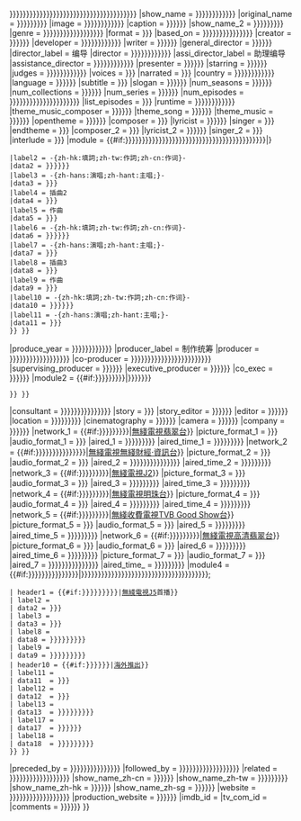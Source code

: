<includeonly>{{Infobox television
|bgcolour = {{{bgcolour|{{{bgcolor|{{{背景颜色|{{{背景顔色|{{{colour|{{{color|{{{颜色|{{{顏色|{{Television colour|{{{show_name|{{{名称|{{{名稱|{{{中文节目名|{{{中文節目名|{{PAGENAMEBASE}}}}}}}}}}}}}}}}}}}}}}}}}}}}}}}}}}}}}}}}}}}
|show_name = {{{show_name|{{{名称|{{{名稱|{{{中文节目名|{{{中文節目名|}}}}}}}}}}}}}}}
|original_name = {{{original_name|{{{原名|{{{英文节目名|{{{英文節目名|}}}}}}}}}}}}
|image = {{{image|{{{图片|{{{圖片|{{{图像|{{{圖像|}}}}}}}}}}}}}}}
|caption = {{{caption|{{{图说|{{{圖說|}}}}}}}}}
|show_name_2 = {{{show_name_2|{{{别名|{{{別名|{{{又名|}}}}}}}}}}}}
|genre = {{{genre|{{{剧种|{{{劇種|{{{分类|{{{分類|{{{类型|{{{類型|}}}}}}}}}}}}}}}}}}}}}
|format = {{{format|{{{格式|}}}}}}
|based_on = {{{based_on|{{{原创者|{{{原創者|{{{原著|{{{原创|{{{原創|}}}}}}}}}}}}}}}}}}
|creator = {{{creator|{{{開創|{{{开创|}}}}}}}}}
|developer = {{{developer|{{{开发|{{{開發|{{{发展|{{{發展|}}}}}}}}}}}}}}}
|writer = {{{writer|{{{编剧|{{{編劇|}}}}}}}}}
|general_director = {{{general_director|{{{总导演|{{{總導演|}}}}}}}}}
|director_label = 编导
|director = {{{director|{{{編導|{{{编导|{{{導演|{{{导演|}}}}}}}}}}}}}}}
|assi_director_label = 助理编导
|assistance_director = {{{assistance_director|{{{助理编导|{{{助理編導|{{{助理导演|{{{助理導演|}}}}}}}}}}}}}}}
|presenter = {{{presenter|{{{host|{{{主持|}}}}}}}}}
|starring = {{{starring|{{{演出|{{{主演|}}}}}}}}}
|judges = {{{judges|{{{评判|{{{評判|{{{评委|{{{評委|}}}}}}}}}}}}}}}
|voices = {{{voices|{{{配音|}}}}}}
|narrated = {{{narrated|{{{旁白|}}}}}}
|country = {{{country|{{{国家|{{{地区|{{{地區|{{{國家|}}}}}}}}}}}}}}}
|language = {{{language|{{{语言|{{{語言|}}}}}}}}}
|subtitle = {{{subtitle|{{{字幕|}}}}}}
|slogan = {{{slogan|{{{标语|{{{標語|}}}}}}}}}
|num_seasons = {{{num_seasons|{{{季数|{{{季數|}}}}}}}}}
|num_collections = {{{num_collections|{{{辑数|{{{輯數|}}}}}}}}}
|num_series = {{{num_series|{{{系列数|{{{系列數|}}}}}}}}}
|num_episodes = {{{original_num_episodes|{{{原集数|{{{原集數|{{{原版集数|{{{原版集數|{{{num_episodes|{{{集数|{{{集數|}}}}}}}}}}}}}}}}}}}}}}}}
|list_episodes = {{{list_episodes|{{{每集列表|}}}}}}
|runtime = {{{runtime|{{{每集长度|{{{每集長度|{{{每集长|{{{每集長|}}}}}}}}}}}}}}}
|theme_music_composer = {{{theme_music_composer|{{{主题作曲家|{{{主題作曲家|}}}}}}}}}
|theme_song = {{{theme_song|{{{主题曲|{{{主題曲|}}}}}}}}}
|theme_music = {{{theme_music|{{{主题音乐|{{{主題音樂|}}}}}}}}}
|opentheme = {{{opentheme|{{{片头曲|{{{片頭曲|}}}}}}}}}
|composer = {{{composer|{{{作曲|}}}}}}
|lyricist = {{{lyricist|{{{填词|{{{填詞|}}}}}}}}}
|singer = {{{singer|{{{主唱|}}}}}}
|endtheme = {{{endtheme|{{{片尾曲|}}}}}}
|composer_2 = {{{composer_2|{{{作曲2|}}}}}}
|lyricist_2 = {{{lyricist_2|{{{填詞2|{{{填词2|}}}}}}}}}
|singer_2 = {{{singer_2|{{{主唱2|}}}}}}
|interlude = {{{subtheme|{{{插曲|}}}}}}
|module = {{#if:{{{composer_3|{{{作曲3|}}}}}}{{{lyricist_3|{{{填词3|{{{填詞3|}}}}}}}}}{{{singer_3|{{{主唱3|}}}}}}{{{subtheme_2|{{{插曲2|}}}}}}{{{composer_4|{{{作曲4|}}}}}}{{{lyricist_4|{{{填词4|{{{填詞4|}}}}}}}}}{{{singer_4|{{{主唱4|}}}}}}{{{subtheme_3|{{{插曲3|}}}}}}{{{composer_5|{{{作曲5|}}}}}}{{{lyricist_5|{{{填词5|{{{填詞5|}}}}}}}}}{{{singer_5|{{{主唱5|}}}}}}|{{Infobox|child=yes
 |label1 = 作曲
 |data1 = {{{composer_3|{{{作曲3|}}}}}}
 |label2 = -{zh-hk:填詞;zh-tw:作詞;zh-cn:作词}-
 |data2 = {{{lyricist_3|{{{填词3|{{{填詞3|}}}}}}}}}
 |label3 = -{zh-hans:演唱;zh-hant:主唱;}-
 |data3 = {{{singer_3|{{{主唱3|}}}}}}
 |label4 = 插曲2
 |data4 = {{{subtheme_2|{{{插曲2|}}}}}}
 |label5 = 作曲
 |data5 = {{{composer_4|{{{作曲4|}}}}}}
 |label6 = -{zh-hk:填詞;zh-tw:作詞;zh-cn:作词}-
 |data6 = {{{lyricist_4|{{{填词4|{{{填詞4|}}}}}}}}}
 |label7 = -{zh-hans:演唱;zh-hant:主唱;}-
 |data7 = {{{singer_4|{{{主唱4|}}}}}}
 |label8 = 插曲3
 |data8 = {{{subtheme_3|{{{插曲3|}}}}}}
 |label9 = 作曲
 |data9 = {{{composer_5|{{{作曲5|}}}}}}
 |label10 = -{zh-hk:填詞;zh-tw:作詞;zh-cn:作词}-
 |data10 = {{{lyricist_5|{{{填词5|{{{填詞5|}}}}}}}}}
 |label11 = -{zh-hans:演唱;zh-hant:主唱;}-
 |data11 = {{{singer_5|{{{主唱5|}}}}}}
 }} }}
|produce_year = {{{produce_year|{{{制作年份|{{{製作年份|{{{拍摄年份|{{{拍攝年份|}}}}}}}}}}}}}}}
|producer_label = 制作统筹
|producer = {{{producer|{{{制作人|{{{製作人|{{{制片人|{{{製片人|{{{制作统筹|{{{製作統籌|}}}}}}}}}}}}}}}}}}}}}
|co-producer = {{{co-producer|{{{共同制作人|{{{共同製作人|{{{共同制片人|{{{共同製片人|{{{联合制作人|{{{聯合製作人|{{{联合制片人|{{{聯合製片人|}}}}}}}}}}}}}}}}}}}}}}}}}}}
|supervising_producer = {{{supervising_producer|{{{监制|{{{監製|}}}}}}}}}
|executive_producer = {{{executive_producer|{{{执行制作|{{{執行製作|}}}}}}}}}
|co_exec = {{{co_exec|{{{共同执行制作|{{{共同執行製作|}}}}}}}}}
|module2 = {{#if:{{{asst_producer|{{{associate_producer|{{{副制作人|{{{副製作人|}}}}}}}}}}}}|{{Infobox|child=yes
 |label1 = 副制作人
 |data1 = {{{asst_producer|{{{associate_producer|{{{副制作人|{{{副製作人|}}}}}}}}}}}}
 }} }}
|consultant = {{{consultant|{{{顾问|{{{顧問|{{{consulting_producer|{{{制作顾问|{{{製作顧問|}}}}}}}}}}}}}}}}}}
|story = {{{story|{{{故事|}}}}}}
|story_editor = {{{story_editor|{{{编审|{{{編審|}}}}}}}}}
|editor = {{{editor|{{{剪辑|{{{剪輯|}}}}}}}}}
|location = {{{location|{{{外景|{{{拍摄地|{{{拍攝地|}}}}}}}}}}}}
|cinematography = {{{cinematography|{{{摄影|{{{攝影|}}}}}}}}}
|camera = {{{camera|{{{机位|{{{機位|}}}}}}}}}
|company = {{{company|{{{制作公司|{{{製作公司|}}}}}}}}}
|network_1 = {{#if:{{{翡翠台首播日期|{{{翡翠台播出日期|{{{翡翠台播出时期|{{{翡翠台播出時期|}}}}}}}}}}}}|[[電視廣播有限公司|無綫電視]][[翡翠台]]}}
|picture_format_1 = {{{翡翠台视频制式|{{{翡翠台視頻制式|}}}}}}
|audio_format_1 = {{{翡翠台音频制式|{{{翡翠台音頻制式|}}}}}}
|aired_1 = {{{翡翠台首播日期|{{{翡翠台播出日期|{{{翡翠台播出时期|{{{翡翠台播出時期|}}}}}}}}}}}}
|aired_time_1 = {{{翡翠台首播时间|{{{翡翠台首播時間|{{{翡翠台播出时间|{{{翡翠台播出時間|}}}}}}}}}}}}
|network_2 = {{#if:{{{无线财经·资讯台首播日期|{{{無綫財經·資訊台首播日期|{{{无线财经·资讯台播出日期|{{{無綫財經·資訊台播出日期|{{{无线财经·资讯台播出时期|{{{無綫財經·資訊台播出時期|}}}}}}}}}}}}}}}}}}|[[電視廣播有限公司|無綫電視]][[無綫財經·資訊台]]}}
|picture_format_2 = {{{无线财经·资讯台视频制式|{{{無綫財經·資訊台視頻制式|}}}}}}
|audio_format_2 = {{{无线财经·资讯台音频制式|{{{無綫財經·資訊台音頻制式|}}}}}}
|aired_2 = {{{无线财经·资讯台首播日期|{{{無綫財經·資訊台首播日期|{{{无线财经·资讯台播出日期|{{{無綫財經·資訊台播出日期|{{{无线财经·资讯台播出时期|{{{無綫財經·資訊台播出時期|}}}}}}}}}}}}}}}}}}
|aired_time_2 = {{{无线财经·资讯台首播时间|{{{無綫財經·資訊台首播時間|{{{无线财经·资讯台播出时间|{{{無綫財經·資訊台播出時間|}}}}}}}}}}}}
|network_3 = {{#if:{{{J2首播日期|{{{J2播出日期|{{{J2播出时期|{{{J2播出時期|}}}}}}}}}}}}|[[電視廣播有限公司|無綫電視]][[J2]]}}
|picture_format_3 = {{{J2视频制式|{{{J2視頻制式|}}}}}}
|audio_format_3 = {{{J2音频制式|{{{J2音頻制式|}}}}}}
|aired_3 = {{{J2首播日期|{{{J2播出日期|{{{J2播出时期|{{{J2播出時期|}}}}}}}}}}}}
|aired_time_3 = {{{J2首播时间|{{{J2首播時間|{{{J2播出时间|{{{J2播出時間|}}}}}}}}}}}}
|network_4 = {{#if:{{{明珠台首播日期|{{{明珠台播出日期|{{{明珠台播出时期|{{{明珠台播出時期|}}}}}}}}}}}}|[[電視廣播有限公司|無綫電視]][[明珠台]]}}
|picture_format_4 = {{{明珠台视频制式|{{{明珠台視頻制式|}}}}}}
|audio_format_4 = {{{明珠台音频制式|{{{明珠台音頻制式|}}}}}}
|aired_4 = {{{明珠台首播日期|{{{明珠台播出日期|{{{明珠台播出时期|{{{明珠台播出時期|}}}}}}}}}}}}
|aired_time_4 = {{{明珠台首播时间|{{{明珠台首播時間|{{{明珠台播出时间|{{{明珠台播出時間|}}}}}}}}}}}}
|network_5 = {{#if:{{{Good Show台首播日期|{{{Good Show台播出日期|{{{Good Show台播出时期|{{{Good Show台播出時期|}}}}}}}}}}}}|[[電視廣播有限公司|無綫收費電視]][[TVB Good Show台]]}}
|picture_format_5 = {{{Good Show台视频制式|{{{Good Show台視頻制式|}}}}}}
|audio_format_5 = {{{Good Show台音频制式|{{{Good Show台音頻制式|}}}}}}
|aired_5 = {{{Good Show台首播日期|{{{Good Show台播出日期|{{{Good Show台播出时期|{{{Good Show台播出時期|}}}}}}}}}}}}
|aired_time_5 = {{{Good Show台首播时间|{{{Good Show台首播時間|{{{Good Show台播出时间|{{{Good Show台播出時間|}}}}}}}}}}}}
|network_6 = {{#if:{{{高清翡翠台首播日期|{{{高清翡翠台播出日期|{{{高清翡翠台播出时期|{{{高清翡翠台播出時期|}}}}}}}}}}}}|[[電視廣播有限公司|無綫電視]][[高清翡翠台]]}}
|picture_format_6 = {{{高清翡翠台视频制式|{{{高清翡翠台視頻制式|}}}}}}
|audio_format_6 = {{{高清翡翠台音频制式|{{{高清翡翠台音頻制式|}}}}}}
|aired_6 = {{{高清翡翠台首播日期|{{{高清翡翠台播出日期|{{{高清翡翠台播出时期|{{{高清翡翠台播出時期|}}}}}}}}}}}}
|aired_time_6 = {{{高清翡翠台首播时间|{{{高清翡翠台首播時間|{{{高清翡翠台播出时间|{{{高清翡翠台播出時間|}}}}}}}}}}}}
|picture_format_7 = {{{无线财经台视频制式|{{{無綫財經台視頻制式|}}}}}}
|audio_format_7 = {{{无线财经台音频制式|{{{無綫財經台音頻制式|}}}}}}
|aired_7 = {{{无线财经台首播日期|{{{無綫財經台首播日期|{{{无线财经台播出日期|{{{無綫財經台播出日期|{{{无线财经台播出时期|{{{無綫財經台播出時期|}}}}}}}}}}}}}}}}}}
|aired_time_ = {{{无线财经台首播时间|{{{無綫財經台首播時間|{{{无线财经台播出时间|{{{無綫財經台播出時間|}}}}}}}}}}}}
|module4 = {{#if:{{{J5首播日期|{{{J5播出日期|{{{J5播出时期|{{{J5播出時期|}}}}}}}}}}}}{{{海外推出日期|{{{海外推出时期|{{{海外推出時期|}}}}}}}}}|{{Infobox|child=yes
 | headerstyle = background:{{{bgcolour|{{{bgcolor|{{{背景颜色|{{{背景顔色|{{{colour|{{{color|{{{颜色|{{{顏色|{{Television colour|{{{show_name|{{{名称|{{{名稱|{{{中文节目名|{{{中文節目名|{{PAGENAMEBASE}}}}}}}}}}}}}}}}}}}}}}}}}}}}}}}}}}}}}}}}}}};
 | header1 = {{#if:{{{J5首播日期|{{{J5播出日期|{{{J5播出时期|{{{J5播出時期|}}}}}}}}}}}}|[[電視廣播有限公司|無綫電視]][[J5]]首播}}
 | label2 = {{nowrap|图像制式}}
 | data2 = {{{J5视频制式|{{{J5視頻制式|}}}}}}
 | label3 = {{nowrap|声音制式}}
 | data3 = {{{J5音频制式|{{{J5音頻制式|}}}}}}
 | label8 = {{nowrap|播出日期}}
 | data8 = {{{J5首播日期|{{{J5播出日期|{{{J5播出时期|{{{J5播出時期|}}}}}}}}}}}}
 | label9 = {{nowrap|播出时间}}
 | data9 = {{{J5首播时间|{{{J5首播時間|{{{J5播出时间|{{{J5播出時間|}}}}}}}}}}}}
 | header10 = {{#if:{{{海外推出日期|{{{海外推出时期|{{{海外推出時期|}}}}}}}}}|[[電視廣播(國際)有限公司|海外推出]]}}
 | label11 = {{nowrap|图像制式}}
 | data11  = {{{海外推出视频制式|{{{海外推出視頻制式|}}}}}}
 | label12 = {{nowrap|声音制式}}
 | data12  = {{{海外推出音频制式|{{{海外推出音頻制式|}}}}}}
 | label13 = {{nowrap|播出国家／地区}}
 | data13  = {{{海外推出国家|{{{海外推出地区|{{{海外推出國家|{{{海外推出地區|}}}}}}}}}}}}
 | label17 = {{nowrap|播出日期}}
 | data17  = {{{海外推出日期|{{{海外推出时期|{{{海外推出時期|}}}}}}}}}
 | label18 = {{nowrap|播出时间}}
 | data18  = {{{海外首播时间|{{{海外首播時間|{{{海外播出时间|{{{海外播出時間|}}}}}}}}}}}}
 }} }}
|preceded_by = {{{preceded_by|{{{前集|{{{晚于|{{{后于|{{{後於|{{{晚於|}}}}}}}}}}}}}}}}}}
|followed_by = {{{followed_by|{{{续集|{{{續集|{{{早于|{{{先于|{{{先於|{{{早於|}}}}}}}}}}}}}}}}}}}}}
|related = {{{related|{{{相关|{{{相關|{{{相关剧集|{{{相關劇集|{{{相关节目|{{{相關節目|}}}}}}}}}}}}}}}}}}}}}
|show_name_zh-cn = {{{show_name_zh-cn|{{{中国大陆名称|{{{中國大陸名稱|}}}}}}}}}
|show_name_zh-tw = {{{show_name_zh-tw|{{{台湾名称|{{{台灣名稱|{{{臺灣名稱|}}}}}}}}}}}}
|show_name_zh-hk = {{{show_name_zh-hk|{{{港澳名称|{{{港澳名稱|}}}}}}}}}
|show_name_zh-sg = {{{show_name_zh-sg|{{{马新名称|{{{馬新名稱|}}}}}}}}}
|website = {{{website|{{{网页|{{{網頁|{{{网站|{{{網站|{{{官方网站|{{{官方網站|}}}}}}}}}}}}}}}}}}}}}
|production_website = {{{production_website|{{{制作网站|{{{製作網站|}}}}}}}}}
|imdb_id = {{{imdb_id|}}}
|tv_com_id = {{{tv_com_id|}}}
|comments = {{{comments|{{{备注|{{{備註|}}}}}}}}}
}}</includeonly><noinclude>
{{Documentation}}
</noinclude>